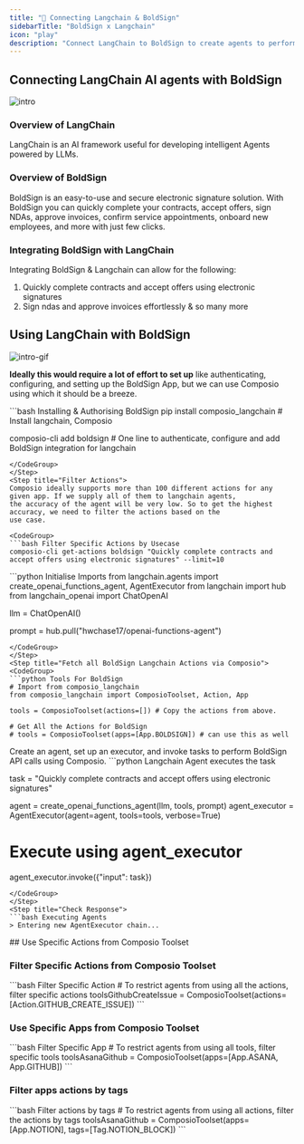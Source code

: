 ```yaml
---
title: "🚀 Connecting Langchain & BoldSign"
sidebarTitle: "BoldSign x Langchain"
icon: "play"
description: "Connect LangChain to BoldSign to create agents to perform tasks using natural language"
---
```


## Connecting LangChain AI agents with BoldSign
![intro](/media/intro.jpg)

### Overview of LangChain

LangChain is an AI framework useful for developing intelligent Agents powered by LLMs.

### Overview of BoldSign

BoldSign is an easy-to-use and secure electronic signature solution. With BoldSign you can quickly complete your contracts, accept offers, sign NDAs, approve invoices, confirm service appointments, onboard new employees, and more with just few clicks.

### Integrating BoldSign with LangChain

Integrating BoldSign & Langchain can allow for the following:

1. Quickly complete contracts and accept offers using electronic signatures
2. Sign ndas and approve invoices effortlessly
& so many more

## Using LangChain with BoldSign
![intro-gif](/media/intro.gif)
<Steps>
<Step title="Setting Up the Environment">

**Ideally this would require a lot of effort to set up** like authenticating, configuring, and setting up the BoldSign App, but we can use Composio using which it should be a breeze.

<CodeGroup>
```bash Installing & Authorising BoldSign
pip install composio_langchain # Install langchain, Composio 

composio-cli add boldsign # One line to authenticate, configure and add BoldSign integration for langchain
```
</CodeGroup>
</Step>
<Step title="Filter Actions">
Composio ideally supports more than 100 different actions for any given app. If we supply all of them to langchain agents, 
the accuracy of the agent will be very low. So to get the highest accuracy, we need to filter the actions based on the 
use case.

<CodeGroup>
```bash Filter Specific Actions by Usecase
composio-cli get-actions boldsign "Quickly complete contracts and accept offers using electronic signatures" --limit=10
```
</CodeGroup>

</Step>
<Step title="Import Base Packages">

<CodeGroup>
```python Initialise Imports
from langchain.agents import create_openai_functions_agent, AgentExecutor
from langchain import hub
from langchain_openai import ChatOpenAI


llm = ChatOpenAI()

prompt = hub.pull("hwchase17/openai-functions-agent")
```
</CodeGroup>
</Step>
<Step title="Fetch all BoldSign Langchain Actions via Composio">
<CodeGroup>
```python Tools For BoldSign
# Import from composio_langchain
from composio_langchain import ComposioToolset, Action, App

tools = ComposioToolset(actions=[]) # Copy the actions from above. 

# Get All the Actions for BoldSign
# tools = ComposioToolset(apps=[App.BOLDSIGN]) # can use this as well
```
</CodeGroup>
</Step>
<Step title="Execute the Agent">
Create an agent, set up an executor, and invoke tasks to perform BoldSign API calls using Composio. 
<CodeGroup>
```python Langchain Agent executes the task

task = "Quickly complete contracts and accept offers using electronic signatures"

agent = create_openai_functions_agent(llm, tools, prompt)
agent_executor = AgentExecutor(agent=agent, tools=tools, verbose=True)

# Execute using agent_executor
agent_executor.invoke({"input": task})
```
</CodeGroup>
</Step>
<Step title="Check Response">
```bash Executing Agents
> Entering new AgentExecutor chain...
```
</Step>
</Steps>
## Use Specific Actions from Composio Toolset

### Filter Specific Actions from Composio Toolset

<CodeGroup>
```bash Filter Specific Action
# To restrict agents from using all the actions, filter specific actions
toolsGithubCreateIssue = ComposioToolset(actions=[Action.GITHUB_CREATE_ISSUE])
```
</CodeGroup>

### Use Specific Apps from Composio Toolset
<CodeGroup>
```bash Filter Specific App
# To restrict agents from using all tools, filter specific tools
toolsAsanaGithub = ComposioToolset(apps=[App.ASANA, App.GITHUB])
```
</CodeGroup>

### Filter apps actions by tags 
<CodeGroup>
```bash Filter actions by tags
# To restrict agents from using all actions, filter the actions by tags
toolsAsanaGithub = ComposioToolset(apps=[App.NOTION], tags=[Tag.NOTION_BLOCK])
```
</CodeGroup>

